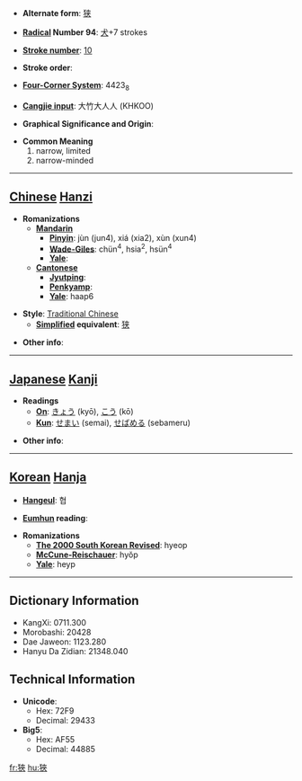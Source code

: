 * '''Alternate form''': [[狭]]

* '''[[Wiktionary:Chinese radical index| Radical]] Number 94''': [[Wiktionary:Chinese radical index 犬|犬]]+7 strokes

* '''[[Wiktionary:Chinese total strokes index|Stroke number]]''': [[Wiktionary:Chinese total strokes index 10|10]]

* '''Stroke order''': 

* '''[[Wiktionary:Chinese four corner index|Four-Corner System]]''': 4423<sub>8</sub>

* '''[[Wiktionary:Chinese Cangjie index|Cangjie input]]''': 大竹大人人 (KHKOO)

* '''Graphical Significance and Origin''': 

* '''Common Meaning'''
*#narrow, limited
*# narrow-minded


----

== [[Chinese]] [[Hanzi]] ==

* '''Romanizations'''
** '''[[Mandarin]]'''
*** '''[[Pinyin]]''': jùn (jun4), xiá (xia2), xùn (xun4)
*** '''[[Wade-Giles]]''': chün<sup>4</sup>, hsia<sup>2</sup>, hsün<sup>4</sup>
*** '''[[Yale]]''': 
** '''[[Cantonese]]'''
*** '''[[Jyutping]]''':
*** '''[[Penkyamp]]''': 
*** '''[[Yale]]''': haap6

* '''Style''': [[Traditional Chinese]] 
** '''[[Simplified Chinese|Simplified]] equivalent''': [[狭]]

* '''Other info''': 

----

== [[Japanese]] [[Kanji]] ==

* '''Readings'''
** '''[[On]]''': [[きょう]] (kyō), [[こう]] (kō)
** '''[[Kun]]''': [[せまい]] (semai), [[せばめる]] (sebameru)

* '''Other info''':  

----

== [[Korean]] [[Hanja]] ==

* '''[[Hangeul]]''': 협

* '''[[Eumhun]] reading''': 

* '''Romanizations'''
** '''[[The 2000 South Korean Revised Romanization|The 2000 South Korean Revised]]''': hyeop
** '''[[McCune-Reischauer]]''': hyŏp
** '''[[Yale]]''': heyp

----

== Dictionary Information ==

* KangXi: 0711.300
* Morobashi: 20428
* Dae Jaweon: 1123.280
* Hanyu Da Zidian: 21348.040

== Technical Information ==

* '''Unicode''':
** Hex: 72F9
** Decimal: 29433
* '''Big5''':
** Hex: AF55
** Decimal: 44885

[[fr:狹]]
[[hu:狹]]